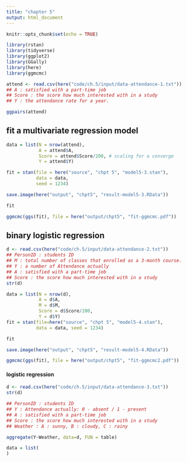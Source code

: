 ```yaml
---
title: "chapter 5"
output: html_document
---
```


```r
knitr::opts_chunk$set(echo = TRUE)
```

```r
library(rstan)
library(tidyverse)
library(ggplot2)
library(GGally)
library(here)
library(ggmcmc)
```


```r
attend <- read.csv(here("code/ch.5/input/data-attendance-1.txt"))
## A : satisfied with a part-time job
## Score : the score how much interested with in a study
## Y : the attendance rate for a year.
```

```r
ggpairs(attend) 
```

## fit a multivariate regression model
```r
data = list(N = nrow(attend), 
            A = attend$A, 
            Score = attend$Score/200, # scaling for a converge
            Y = attend$Y)

fit = stan(file = here("source", "chpt 5", "model5-3.stan"),
           data = data,
           seed = 1234)

save.image(here("output", "chpt5", "result-model5-3.RData"))
```

```r
fit
```

```r
ggmcmc(ggs(fit), file = here("output/chpt5", "fit-ggmcmc.pdf"))

```

## binary logistic regression

```r
d <- read.csv(here("code/ch.5/input/data-attendance-2.txt"))
## PersonID : students ID
## M : total number of classes that enrolled as a 3-month course.
## Y : a number of Attendance actually
## A : satisfied with a part-time job
## Score : the score how much interested with in a study
str(d)
```

```r
data = list(N = nrow(d),
            A = d$A,
            M = d$M,
            Score = d$Score/200, 
            Y = d$Y)
fit = stan(file=here("source", "chpt 5", "model5-4.stan"),
           data = data, seed = 1234)
```

```r
fit
```

```r
save.image(here("output", "chpt5", "result-model5-4.RData"))
```

```r
ggmcmc(ggs(fit), file = here("output/chpt5", "fit-ggmcmc2.pdf"))
```


#### logistic regression
```r
d <- read.csv(here("code/ch.5/input/data-attendance-3.txt"))
str(d)

## PersonID : students ID
## Y : Attendance actually: 0 - absent / 1 - present
## A : satisfied with a part-time job
## Score : the score how much interested with in a study
## Weather : A : sunny, B : cloudy, C : rainy
```

```r
aggregate(Y~Weather, data=d, FUN = table)
```


```r
data = list(
)
```

